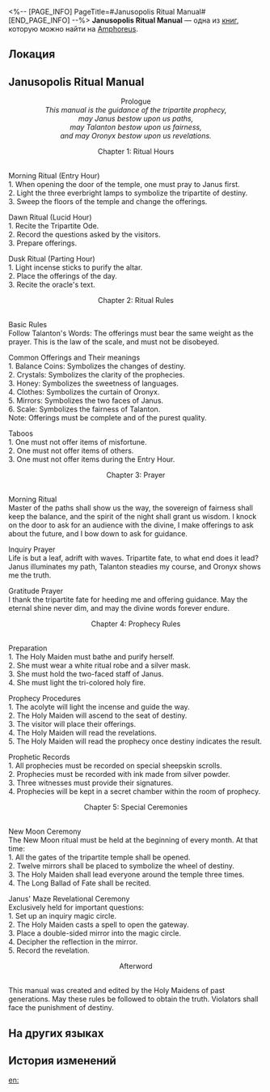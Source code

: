 <%-- [PAGE_INFO]
PageTitle=#Janusopolis Ritual Manual#
[END_PAGE_INFO] --%>
{{Дополнить}}
{{Книга Инфобокс
|id           = 457
|partIds      = 190766
|Название     = 
|Изображение  = Предмет Книга Амфореус 4.png
|Мир          = Amphoreus
|Томов        = 1
|Автор        = <!--нужно добавить-->
|Описание     = A tome that has been passed down for generations in Janusopolis that contains the ritual process and past experiences.
|Том1         = {{tx}}
|Источник1    = {{tx|Отсутствует источник}}
|Персонажи    = Janus; Oronyx; Talanton
|Фракции      = 
}}
'''Janusopolis Ritual Manual''' — одна из [[Книги|книг]], которую можно найти на [[Amphoreus]].

==Локация==
{{Отметка карты|<!--название карты-->|<!--id отметки-->}}

==Janusopolis Ritual Manual==
<div align="center">Prologue<br />
''This manual is the guidance of the tripartite prophecy,''<br />
''may Janus bestow upon us paths,''<br />
''may Talanton bestow upon us fairness,''<br />
''and may Oronyx bestow upon us revelations.''

Chapter 1: Ritual Hours</div><br />Morning Ritual (Entry Hour)<br />
1. When opening the door of the temple, one must pray to Janus first.<br />
2. Light the three everbright lamps to symbolize the tripartite of destiny.<br />
3. Sweep the floors of the temple and change the offerings.

Dawn Ritual (Lucid Hour)<br />
1. Recite the Tripartite Ode.<br />
2. Record the questions asked by the visitors.<br />
3. Prepare offerings.

Dusk Ritual (Parting Hour)<br />
1. Light incense sticks to purify the altar.<br />
2. Place the offerings of the day.<br />
3. Recite the oracle's text.

<div align="center">Chapter 2: Ritual Rules</div><br />Basic Rules<br />
Follow Talanton's Words: The offerings must bear the same weight as the prayer. This is the law of the scale, and must not be disobeyed.

Common Offerings and Their meanings<br />
1. Balance Coins: Symbolizes the changes of destiny.<br />
2. Crystals: Symbolizes the clarity of the prophecies.<br />
3. Honey: Symbolizes the sweetness of languages.<br />
4. Clothes: Symbolizes the curtain of Oronyx.<br />
5. Mirrors: Symbolizes the two faces of Janus.<br />
6. Scale: Symbolizes the fairness of Talanton.<br />
Note: Offerings must be complete and of the purest quality.

Taboos<br />
1. One must not offer items of misfortune.<br />
2. One must not offer items of others.<br />
3. One must not offer items during the Entry Hour.

<div align="center">Chapter 3: Prayer</div><br />Morning Ritual<br />
Master of the paths shall show us the way, the sovereign of fairness shall keep the balance, and the spirit of the night shall grant us wisdom. I knock on the door to ask for an audience with the divine, I make offerings to ask about the future, and I bow down to ask for guidance.

Inquiry Prayer<br />
Life is but a leaf, adrift with waves. Tripartite fate, to what end does it lead? Janus illuminates my path, Talanton steadies my course, and Oronyx shows me the truth.

Gratitude Prayer<br />
I thank the tripartite fate for heeding me and offering guidance. May the eternal shine never dim, and may the divine words forever endure.

<div align="center">Chapter 4: Prophecy Rules</div><br />Preparation<br />
1. The Holy Maiden must bathe and purify herself.<br />
2. She must wear a white ritual robe and a silver mask.<br />
3. She must hold the two-faced staff of Janus.<br />
4. She must light the tri-colored holy fire.

Prophecy Procedures<br />
1. The acolyte will light the incense and guide the way.<br />
2. The Holy Maiden will ascend to the seat of destiny.<br />
3. The visitor will place their offerings.<br />
4. The Holy Maiden will read the revelations.<br />
5. The Holy Maiden will read the prophecy once destiny indicates the result.

Prophetic Records<br />
1. All prophecies must be recorded on special sheepskin scrolls.<br />
2. Prophecies must be recorded with ink made from silver powder.<br />
3. Three witnesses must provide their signatures.<br />
4. Prophecies will be kept in a secret chamber within the room of prophecy.

<div align="center">Chapter 5: Special Ceremonies</div><br />New Moon Ceremony<br />
The New Moon ritual must be held at the beginning of every month. At that time:<br />
1. All the gates of the tripartite temple shall be opened.<br />
2. Twelve mirrors shall be placed to symbolize the wheel of destiny.<br />
3. The Holy Maiden shall lead everyone around the temple three times.<br />
4. The Long Ballad of Fate shall be recited.

Janus' Maze Revelational Ceremony<br />
Exclusively held for important questions:<br />
1. Set up an inquiry magic circle.<br />
2. The Holy Maiden casts a spell to open the gateway.<br />
3. Place a double-sided mirror into the magic circle.<br />
4. Decipher the reflection in the mirror.<br />
5. Record the revelation.

<div align="center">Afterword</div><br />This manual was created and edited by the Holy Maidens of past generations. May these rules be followed to obtain the truth. Violators shall face the punishment of destiny.

==На других языках==
{{На других языках
|en   = Janusopolis Ritual Manual
|zhs  = 雅努萨波利斯祭祀手册
|zht  = 雅努薩波利斯祭祀手冊
|ja   = ヤヌサポリス祭祀教本
|ko   = 야누소폴리스 제사 수첩
|es   = Manual de rituales de Janópolis
|fr   = Manuel de rituel de Janusopolis
|ru   = Компендиум ритуальных подношений Янусополиса
|th   = คู่มือการสักการะ Janusopolis
|vi   = Sổ Tay Cúng Tế Janusopolis
|de   = Ritualhandbuch von Janusopolis
|id   = Panduan Ritual Janusopolis
|pt   = Manual de Rituais de Janusópolis
}}

==История изменений==
{{История изменений|3.5}}

[[en:]]